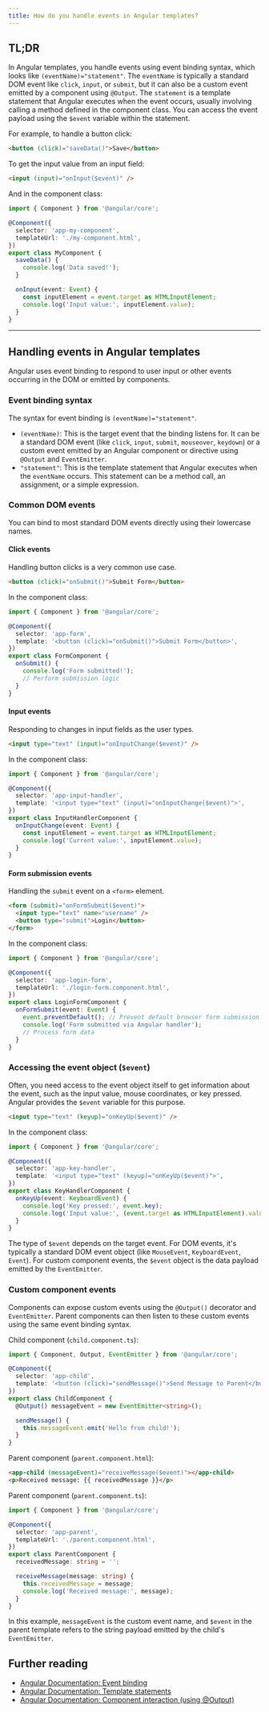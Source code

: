 ```yaml
---
title: How do you handle events in Angular templates?
---
```


## TL;DR

In Angular templates, you handle events using event binding syntax, which looks like `(eventName)="statement"`. The `eventName` is typically a standard DOM event like `click`, `input`, or `submit`, but it can also be a custom event emitted by a component using `@Output`. The `statement` is a template statement that Angular executes when the event occurs, usually involving calling a method defined in the component class. You can access the event payload using the `$event` variable within the statement.

For example, to handle a button click:

```html
<button (click)="saveData()">Save</button>
```

To get the input value from an input field:

```html
<input (input)="onInput($event)" />
```

And in the component class:

```typescript
import { Component } from '@angular/core';

@Component({
  selector: 'app-my-component',
  templateUrl: './my-component.html',
})
export class MyComponent {
  saveData() {
    console.log('Data saved!');
  }

  onInput(event: Event) {
    const inputElement = event.target as HTMLInputElement;
    console.log('Input value:', inputElement.value);
  }
}
```

---

## Handling events in Angular templates

Angular uses event binding to respond to user input or other events occurring in the DOM or emitted by components.

### Event binding syntax

The syntax for event binding is `(eventName)="statement"`.

- `(eventName)`: This is the target event that the binding listens for. It can be a standard DOM event (like `click`, `input`, `submit`, `mouseover`, `keydown`) or a custom event emitted by an Angular component or directive using `@Output` and `EventEmitter`.
- `"statement"`: This is the template statement that Angular executes when the `eventName` occurs. This statement can be a method call, an assignment, or a simple expression.

### Common DOM events

You can bind to most standard DOM events directly using their lowercase names.

#### Click events

Handling button clicks is a very common use case.

```html
<button (click)="onSubmit()">Submit Form</button>
```

In the component class:

```typescript
import { Component } from '@angular/core';

@Component({
  selector: 'app-form',
  template: '<button (click)="onSubmit()">Submit Form</button>',
})
export class FormComponent {
  onSubmit() {
    console.log('Form submitted!');
    // Perform submission logic
  }
}
```

#### Input events

Responding to changes in input fields as the user types.

```html
<input type="text" (input)="onInputChange($event)" />
```

In the component class:

```typescript
import { Component } from '@angular/core';

@Component({
  selector: 'app-input-handler',
  template: '<input type="text" (input)="onInputChange($event)">',
})
export class InputHandlerComponent {
  onInputChange(event: Event) {
    const inputElement = event.target as HTMLInputElement;
    console.log('Current value:', inputElement.value);
  }
}
```

#### Form submission events

Handling the `submit` event on a `<form>` element.

```html
<form (submit)="onFormSubmit($event)">
  <input type="text" name="username" />
  <button type="submit">Login</button>
</form>
```

In the component class:

```typescript
import { Component } from '@angular/core';

@Component({
  selector: 'app-login-form',
  templateUrl: './login-form.component.html',
})
export class LoginFormComponent {
  onFormSubmit(event: Event) {
    event.preventDefault(); // Prevent default browser form submission
    console.log('Form submitted via Angular handler');
    // Process form data
  }
}
```

### Accessing the event object (`$event`)

Often, you need access to the event object itself to get information about the event, such as the input value, mouse coordinates, or key pressed. Angular provides the `$event` variable for this purpose.

```html
<input type="text" (keyup)="onKeyUp($event)" />
```

In the component class:

```typescript
import { Component } from '@angular/core';

@Component({
  selector: 'app-key-handler',
  template: '<input type="text" (keyup)="onKeyUp($event)">',
})
export class KeyHandlerComponent {
  onKeyUp(event: KeyboardEvent) {
    console.log('Key pressed:', event.key);
    console.log('Input value:', (event.target as HTMLInputElement).value);
  }
}
```

The type of `$event` depends on the target event. For DOM events, it's typically a standard DOM event object (like `MouseEvent`, `KeyboardEvent`, `Event`). For custom component events, the `$event` object is the data payload emitted by the `EventEmitter`.

### Custom component events

Components can expose custom events using the `@Output()` decorator and `EventEmitter`. Parent components can then listen to these custom events using the same event binding syntax.

Child component (`child.component.ts`):

```typescript
import { Component, Output, EventEmitter } from '@angular/core';

@Component({
  selector: 'app-child',
  template: '<button (click)="sendMessage()">Send Message to Parent</button>',
})
export class ChildComponent {
  @Output() messageEvent = new EventEmitter<string>();

  sendMessage() {
    this.messageEvent.emit('Hello from child!');
  }
}
```

Parent component (`parent.component.html`):

```html
<app-child (messageEvent)="receiveMessage($event)"></app-child>
<p>Received message: {{ receivedMessage }}</p>
```

Parent component (`parent.component.ts`):

```typescript
import { Component } from '@angular/core';

@Component({
  selector: 'app-parent',
  templateUrl: './parent.component.html',
})
export class ParentComponent {
  receivedMessage: string = '';

  receiveMessage(message: string) {
    this.receivedMessage = message;
    console.log('Received message:', message);
  }
}
```

In this example, `messageEvent` is the custom event name, and `$event` in the parent template refers to the string payload emitted by the child's `EventEmitter`.

## Further reading

- [Angular Documentation: Event binding](https://angular.dev/guide/event-binding)
- [Angular Documentation: Template statements](https://angular.dev/guide/template-syntax#template-statements)
- [Angular Documentation: Component interaction (using @Output)](https://angular.dev/guide/components/inputs-outputs#output)
